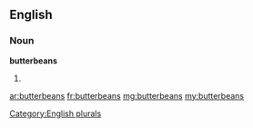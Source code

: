 ==English==

===Noun===
'''butterbeans'''

# {{plural of|butterbean}}

[[Category:English plurals]]

[[ar:butterbeans]]
[[fr:butterbeans]]
[[mg:butterbeans]]
[[my:butterbeans]]